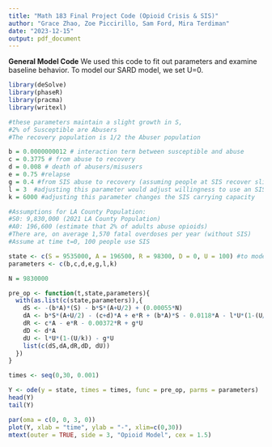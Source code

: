 ```yaml
---
title: "Math 183 Final Project Code (Opioid Crisis & SIS)"
author: "Grace Zhao, Zoe Piccirillo, Sam Ford, Mira Terdiman"
date: "2023-12-15"
output: pdf_document
---
```


**General Model Code**
We used this code to fit out parameters and examine baseline behavior. To model our SARD model, we set U=0.
```r
library(deSolve)
library(phaseR)
library(pracma)
library(writexl)

#these parameters maintain a slight growth in S, 
#2% of Susceptible are Abusers
#The recovery population is 1/2 the Abuser population

b = 0.0000000012 # interaction term between susceptible and abuse
c = 0.3775 # from abuse to recovery
d = 0.008 # death of abusers/misusers
e = 0.75 #relapse
g = 0.4 #from SIS abuse to recovery (assuming people at SIS recover slightly more than general abusers)
l = 3  #adjusting this parameter would adjust willingness to use an SIS and determine how quickly U reaches carrying capacity
k = 6000 #adjusting this parameter changes the SIS carrying capacity

#Assumptions for LA County Population: 
#S0: 9,830,000 (2021 LA County Population) 
#A0: 196,600 (estimate that 2% of adults abuse opioids)
#There are, on average 1,570 fatal overdoses per year (without SIS)
#Assume at time t=0, 100 people use SIS

state <- c(S = 9535000, A = 196500, R = 98300, D = 0, U = 100) #to model SARD, let U=0
parameters <- c(b,c,d,e,g,l,k)

N = 9830000

pre_op <- function(t,state,parameters){
  with(as.list(c(state,parameters)),{
    dS <- -(b*A)*(S) - b*S*(A+U/2) + (0.00055*N) 
    dA <- b*S*(A+U/2) - (c+d)*A + e*R + (b*A)*S - 0.0118*A - l*U*(1-(U/k)) 
    dR <- c*A - e*R - 0.00372*R + g*U 
    dD <- d*A
    dU <- l*U*(1-(U/k)) - g*U 
    list(c(dS,dA,dR,dD, dU))
  })
}

times <- seq(0,30, 0.001)

Y <- ode(y = state, times = times, func = pre_op, parms = parameters)
head(Y) 
tail(Y)

par(oma = c(0, 0, 3, 0))
plot(Y, xlab = "time", ylab = "-", xlim=c(0,30))
mtext(outer = TRUE, side = 3, "Opioid Model", cex = 1.5)
```

